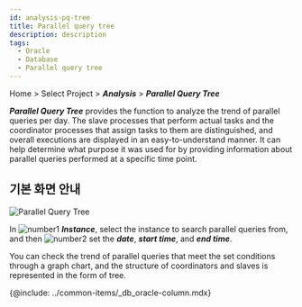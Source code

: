 ```yaml
---
id: analysis-pq-tree
title: Parallel query tree
description: description
tags:
  - Oracle
  - Database
  - Parallel query tree
---
```


Home > Select Project > **_Analysis_** > **_Parallel Query Tree_**

**_Parallel Query Tree_** provides the function to analyze the trend of parallel queries per day. The slave processes that perform actual tasks and the coordinator processes that assign tasks to them are distinguished, and overall executions are displayed in an easy-to-understand manner. It can help determine what purpose it was used for by providing information about parallel queries performed at a specific time point.

## 기본 화면 안내

![Parallel Query Tree](/img/db-pq-tree.png)

In ![number1](/img/number-01.png) **_Instance_**, select the instance to search parallel queries from, and then ![number2](/img/number-02.png) set the **_date_**, **_start time_**, and **_end time_**.

You can check the trend of parallel queries that meet the set conditions through a graph chart, and the structure of coordinators and slaves is represented in the form of tree.

<!-- 컬럼 정보 안내 -->

{@include: ../common-items/_db_oracle-column.mdx}
